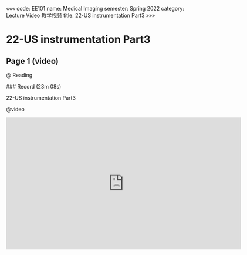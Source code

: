 «««
code: EE101
name: Medical Imaging
semester: Spring 2022
category: Lecture Video 教学视频
title: 22-US instrumentation Part3
»»»

# 22-US instrumentation Part3

## Page 1 (video)

@ Reading

<div class="markdown-body">
### Record (23m 08s)

22-US instrumentation Part3
</div>

@video

<iframe src="https://sbbrisk.com/e/dnz3fbdfv08i.html" frameborder=0 marginwidth=0 marginheight=0 scrolling=no width=640 height=360 allowfullscreen></iframe>
